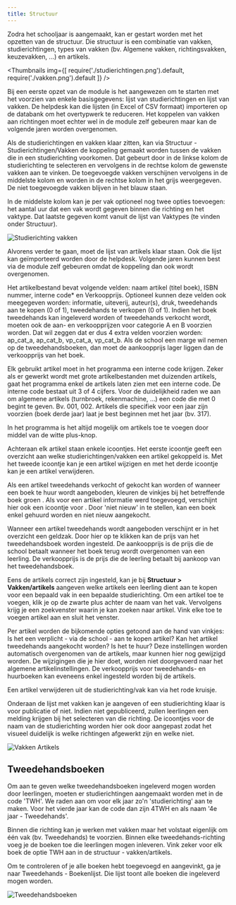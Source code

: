 ```yaml
---
title: Structuur
---
```


Zodra het schooljaar is aangemaakt, kan er gestart worden met het opzetten van de structuur. Die structuur is een combinatie van vakken, studierichtingen, types van vakken (bv. Algemene vakken, richtingsvakken, keuzevakken, ...) en artikels.

<Thumbnails img={[
    require('./studierichtingen.png').default, 
    require('./vakken.png').default
]} />

Bij een eerste opzet van de module is het aangewezen om te starten met het voorzien van enkele basisgegevens: lijst van studierichtingen en lijst van vakken. De helpdesk kan die lijsten (in Excel of CSV formaat) importeren op de databank om het overtypwerk te reduceren. Het koppelen van vakken aan richtingen moet echter wel in de module zelf gebeuren maar kan de volgende jaren worden overgenomen.

Als de studierichtingen en vakken klaar zitten, kan via Structuur - Studierichtingen/Vakken de koppeling gemaakt worden tussen de vakken die in een studierichting voorkomen. Dat gebeurt door in de linkse kolom de studierichting te selecteren en vervolgens in de rechtse kolom de gewenste vakken aan te vinken. De toegevoegde vakken verschijnen vervolgens in de middelste kolom en worden in de rechtse kolom in het grijs weergegeven. De niet toegevoegde vakken blijven in het blauw staan.

In de middelste kolom kan je per vak optioneel nog twee opties toevoegen: het aantal uur dat een vak wordt gegeven binnen die richting en het vaktype. Dat laatste gegeven komt vanuit de lijst van Vaktypes (te vinden onder Structuur). 

![Studierichting vakken](./studierichting_vakken.png)

Alvorens verder te gaan, moet de lijst van artikels klaar staan. Ook die lijst kan geïmporteerd worden door de helpdesk. Volgende jaren kunnen best via de module zelf gebeuren omdat de koppeling dan ook wordt overgenomen.

Het artikelbestand bevat volgende velden: naam artikel (titel boek), ISBN nummer, interne code* en Verkoopprijs. Optioneel kunnen deze velden ook meegegeven worden: informatie, uiteverij, auteur(s), druk, tweedehands aan te kopen (0 of 1), tweedehands te verkopen (0 of 1). Indien het boek tweedehands kan ingeleverd worden of tweedehands verkocht wordt, moeten ook de aan- en verkoopprijzen voor categorie A en B voorzien worden. Dat wil zeggen dat er dus 4 extra velden voorzien worden: ap_cat_a, ap_cat_b, vp_cat_a, vp_cat_b. Als de school een marge wil nemen op de tweedehandsboeken, dan moet de aankoopprijs lager liggen dan de verkoopprijs van het boek.

Elk gebruikt artikel moet in het programma een interne code krijgen. Zeker als er gewerkt wordt met grote artikelbestanden met duizenden artikels, gaat het programma enkel de artikels laten zien met een interne code. De interne code bestaat uit 3 of 4 cijfers. Voor de duidelijkheid raden we aan om algemene artikels (turnbroek, rekenmachine, ...) een code die met 0 begint te geven. Bv. 001, 002. Artikels die specifiek voor een jaar zijn voorzien (boek derde jaar) laat je best beginnen met het jaar (bv. 317).

In het programma is het altijd mogelijk om artikels toe te voegen door middel van de witte plus-knop.

Achteraan elk artikel staan enkele icoontjes. Het eerste icoontje <LegacyAction img="klembord.png"/> geeft een overzicht aan welke studierichtingen/vakken een artikel gekoppeld is.
Met het tweede icoontje <LegacyAction img="edit.png"/> kan je een artikel wijzigen en met het derde icoontje <LegacyAction img="remove.png"/> kan je een artikel verwijderen.

Als een artikel tweedehands verkocht of gekocht kan worden of wanneer een boek te huur wordt aangeboden, kleuren de vinkjes bij het betreffende boek groen <LegacyAction img="vinkjeGroenRond.png"/>. Als voor een artikel informatie werd toegevoegd, verschijnt hier ook een icoontje voor <LegacyAction img="info.png"/>. Door 'niet nieuw' in te stellen, kan een boek enkel gehuurd worden en niet nieuw aangekocht. 

Wanneer een artikel tweedehands wordt aangeboden verschijnt er in het overzicht een <LegacyAction img="geld.png"/> geldzak. Door hier op te klikken kan de prijs van het tweedehandsboek worden ingesteld. De aankoopprijs is de prijs die de school betaalt wanneer het boek terug wordt overgenomen van een leerling. De verkoopprijs is de prijs die de leerling betaalt bij aankoop van het tweedehandsboek. 

Eens de artikels correct zijn ingesteld, kan je bij **Structuur > Vakken/artikels** aangeven welke artikels een leerling dient aan te kopen voor een bepaald vak in een bepaalde studierichting. Om een artikel toe te voegen, klik je op de zwarte plus achter de naam van het vak. Vervolgens krijg je een zoekvenster waarin je kan zoeken naar artikel. Vink elke toe te voegen artikel aan en sluit het venster.

Per artikel worden de bijkomende opties getoond aan de hand van vinkjes: Is het een verplicht - via de school - aan te kopen artikel? Kan het artikel tweedehands aangekocht worden? Is het te huur? Deze instellingen worden automatisch overgenomen van de artikels, maar kunnen hier nog gewijzigd worden. De wijzigingen die je hier doet, worden niet doorgevoerd naar het algemene artikelinstellingen. De verkoopprijs voor tweedehands- en huurboeken kan eveneens enkel ingesteld worden bij de artikels.  

Een artikel verwijderen uit de studierichting/vak kan via het rode kruisje.

Onderaan de lijst met vakken kan je aangeven of een studierichting klaar is voor publicatie of niet. Indien niet gepubliceerd, zullen leerlingen een melding krijgen bij het selecteren van die richting. De icoontjes voor de naam van de studierichting worden hier ook door aangepast zodat het visueel duidelijk is welke richtingen afgewerkt zijn en welke niet.

![Vakken Artikels](./vakken_artikels.png)

## Tweedehandsboeken

Om aan te geven welke tweedehandsboeken ingeleverd mogen worden door leerlingen, moeten er studierichtingen aangemaakt worden met in de code 'TWH'. We raden aan om voor elk jaar zo'n 'studierichting' aan te maken. Voor het vierde jaar kan de code dan zijn 4TWH en als naam '4e jaar - Tweedehands'.

Binnen die richting kan je werken met vakken maar het volstaat eigenlijk om één vak (bv. Tweedehands) te voorzien. Binnen elke tweedehands-richting voeg je de boeken toe die leerlingen mogen inleveren. Vink zeker voor elk boek de optie TWH aan in de structuur - vakken/artikels.

Om te controleren of je alle boeken hebt toegevoegd en aangevinkt, ga je naar Tweedehands - Boekenlijst. Die lijst toont alle boeken die ingeleverd mogen worden.

![Tweedehandsboeken](./tweedehands.png)